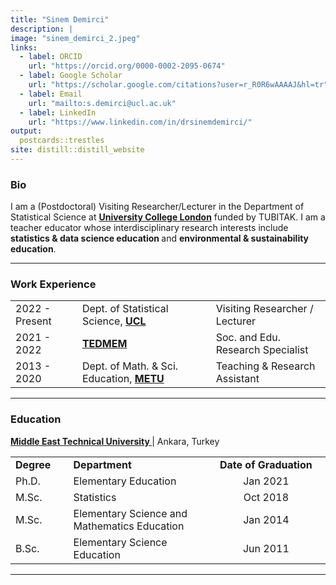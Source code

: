 ```yaml
---
title: "Sinem Demirci"
description: |
image: "sinem_demirci_2.jpeg"
links:
  - label: ORCID
    url: "https://orcid.org/0000-0002-2095-0674"
  - label: Google Scholar
    url: "https://scholar.google.com/citations?user=r_R0R6wAAAAJ&hl=tr"
  - label: Email
    url: "mailto:s.demirci@ucl.ac.uk"
  - label: LinkedIn
    url: "https://www.linkedin.com/in/drsinemdemirci/"
output:
  postcards::trestles
site: distill::distill_website
---
```


### Bio

<p>I am a (Postdoctoral) Visiting Researcher/Lecturer in the Department of Statistical Science at <b> <a href = 'https://www.ucl.ac.uk/statistics/' target="_blank"> University College London</b></a> funded by TUBITAK. I am a teacher educator whose interdisciplinary research interests include <b> statistics & data science education </b> and <b> environmental & sustainability education</b>.</p>

---

### Work Experience

|                   |                                                                                                                 | 
| :------           | :-------------                                                                                                  | :-----------
| 2022 - Present    | Dept. of Statistical Science, <b> <a href = 'https://www.ucl.ac.uk/statistics/' target="_blank"> UCL </b> </a>  |Visiting Researcher / Lecturer
| 2021 - 2022       | <b> <a href = 'https://tedmem.org' target="_blank"> TEDMEM </b> </a>                                            | Soc. and Edu. Research Specialist
| 2013 - 2020       | Dept. of Math. & Sci. Education, <b> <a href = 'https://metu.edu.tr' target="_blank"> METU </b> </a>            | Teaching & Research Assistant

---

### Education 


<b> <a href = 'https://metu.edu.tr' target="_blank"> Middle East Technical University </b> </a>  | Ankara, Turkey

|                   |                                                     |
| :--------         | :--------------------                              | :----------------:
| **Degree**        | **Department**                                      | **Date of Graduation**
| Ph.D.             | Elementary Education                                | Jan 2021
| M.Sc.             | Statistics                                          | Oct 2018
| M.Sc.             | Elementary Science and Mathematics Education        | Jan 2014
| B.Sc.             | Elementary Science Education                        | Jun 2011
---